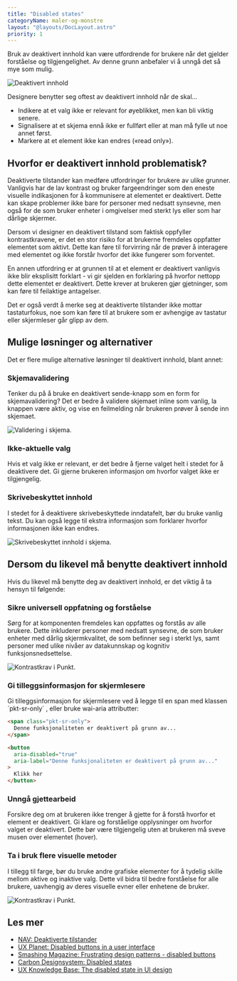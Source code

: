 ```yaml
---
title: "Disabled states"
categoryName: maler-og-monstre
layout: "@layouts/DocLayout.astro"
priority: 1
---
```



Bruk av deaktivert innhold kan være utfordrende for brukere når det gjelder forståelse og tilgjengelighet. Av denne grunn anbefaler vi å unngå det så mye som mulig.

<ImageWrapper caption="Eksempel på deaktivert innhold i form av inputfelter og knapper fra Punkt">
  <img
    src="/assets/maler-og-monstre/disabled-states/disabled-1.svg"
    alt="Deaktivert innhold"
    aria-hidden="true"
  />
</ImageWrapper>

Designere benytter seg oftest av deaktivert innhold når de skal…

- Indikere at et valg ikke er relevant for øyeblikket, men kan bli viktig senere.
- Signalisere at et skjema ennå ikke er fullført eller at man må fylle ut noe annet først.
- Markere at et element ikke kan endres («read only»).

## Hvorfor er deaktivert innhold problematisk?

Deaktiverte tilstander kan medføre utfordringer for brukere av ulike grunner. Vanligvis har de lav kontrast og bruker fargeendringer som den eneste visuelle indikasjonen for å kommunisere at elementet er deaktivert. Dette kan skape problemer ikke bare for personer med nedsatt synsevne, men også for de som bruker enheter i omgivelser med sterkt lys eller som har dårlige skjermer.

Dersom vi designer en deaktivert tilstand som faktisk oppfyller kontrastkravene, er det en stor risiko for at brukerne fremdeles oppfatter elementet som aktivt. Dette kan føre til forvirring når de prøver å interagere med elementet og ikke forstår hvorfor det ikke fungerer som forventet.

En annen utfordring er at grunnen til at et element er deaktivert vanligvis ikke blir eksplisitt forklart - vi gir sjelden en forklaring på hvorfor nettopp dette elementet er deaktivert. Dette krever at brukeren gjør gjetninger, som kan føre til feilaktige antagelser.

Det er også verdt å merke seg at deaktiverte tilstander ikke mottar tastaturfokus, noe som kan føre til at brukere som er avhengige av tastatur eller skjermleser går glipp av dem.

## Mulige løsninger og alternativer

Det er flere mulige alternative løsninger til deaktivert innhold, blant annet:

### Skjemavalidering

Tenker du på å bruke en deaktivert sende-knapp som en form for skjemavalidering? Det er bedre å validere skjemaet inline som vanlig, la knappen være aktiv, og vise en feilmelding når brukeren prøver å sende inn skjemaet.

<ImageWrapper>
  <img
    src="/assets/maler-og-monstre/disabled-states/disabled-2.svg"
    alt="Validering i skjema."
    aria-hidden="true"
  />
</ImageWrapper>

### Ikke-aktuelle valg

Hvis et valg ikke er relevant, er det bedre å fjerne valget helt i stedet for å deaktivere det. Gi gjerne brukeren informasjon om hvorfor valget ikke er tilgjengelig.

### Skrivebeskyttet innhold

I stedet for å deaktivere skrivebeskyttede inndatafelt, bør du bruke vanlig tekst. Du kan også legge til ekstra informasjon som forklarer hvorfor informasjonen ikke kan endres.

<ImageWrapper>
  <img
    src="/assets/maler-og-monstre/disabled-states/disabled-3.svg"
    alt="Skrivebeskyttet innhold i skjema."
    aria-hidden="true"
  />
</ImageWrapper>

## Dersom du likevel må benytte deaktivert innhold

Hvis du likevel må benytte deg av deaktivert innhold, er det viktig å ta hensyn til følgende:

### Sikre universell oppfatning og forståelse

Sørg for at komponenten fremdeles kan oppfattes og forstås av alle brukere. Dette inkluderer personer med nedsatt synsevne, de som bruker enheter med dårlig skjermkvalitet, de som befinner seg i sterkt lys, samt personer med ulike nivåer av datakunnskap og kognitiv funksjonsnedsettelse.

<ImageWrapper caption="I Punkt har teksten høy nok kontrast til å møte AA-kravet - 5.45:1">
  <img
    src="/assets/maler-og-monstre/disabled-states/disabled-4.svg"
    alt="Kontrastkrav i Punkt."
    aria-hidden="true"
  />
</ImageWrapper>

### Gi tilleggsinformasjon for skjermlesere

Gi tilleggsinformasjon for skjermlesere ved å legge til en span med klassen ´pkt-sr-only´ , eller bruke wai-aria attributter:

```html
<span class="pkt-sr-only">
  Denne funksjonaliteten er deaktivert på grunn av...
</span>

<button
  aria-disabled="true"
  aria-label="Denne funksjonaliteten er deaktivert på grunn av..."
>
  Klikk her
</button>
```

### Unngå gjettearbeid

Forsikre deg om at brukeren ikke trenger å gjette for å forstå hvorfor et element er deaktivert. Gi klare og forståelige opplysninger om hvorfor valget er deaktivert. Dette bør være tilgjengelig uten at brukeren må sveve musen over elementet (hover).

### Ta i bruk flere visuelle metoder

I tillegg til farge, bør du bruke andre grafiske elementer for å tydelig skille mellom aktive og inaktive valg. Dette vil bidra til bedre forståelse for alle brukere, uavhengig av deres visuelle evner eller enhetene de bruker.

<ImageWrapper caption="Eksempel fra Team Booking sin admin-løsning, der man tydelig ser hva man kan gjøre for å aktivere de deaktiverte feltene.">
  <img
    src="/assets/maler-og-monstre/disabled-states/disabled-5.svg"
    alt="Kontrastkrav i Punkt."
    aria-hidden="true"
  />
</ImageWrapper>

## Les mer

- [NAV: Deaktiverte tilstander](https://aksel.nav.no/maler-og-monstre/artikler/deaktiverte-tilstander)
- [UX Planet: Disabled buttons in a user interface](https://uxplanet.org/disabled-buttons-in-user-interface-4dafda3e6fe7)
- [Smashing Magazine: Frustrating design patterns - disabled buttons](https://www.smashingmagazine.com/2021/08/frustrating-design-patterns-disabled-buttons/)
- [Carbon Designsystem: Disabled states](https://carbondesignsystem.com/patterns/disabled-states/)
- [UX Knowledge Base: The disabled state in UI design](https://uxknowledgebase.com/the-disabled-state-in-ui-design-8c091d72868)
